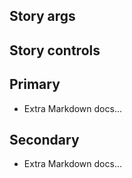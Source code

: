 
<Meta of={Button} />

## Story args
<ArgTypes />

## Story controls
<Controls />

## Primary
- Extra Markdown docs...

<Story of={Button.Primary} />

## Secondary
- Extra Markdown docs...

<Story of={Button.Secondary} />
